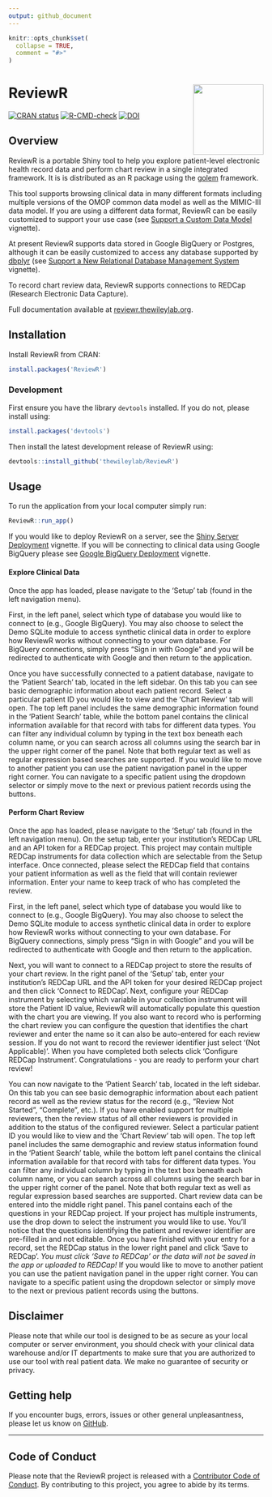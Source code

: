 ```yaml
---
output: github_document
---
```


<!-- README.md is generated from README.Rmd. Please edit that file -->

```r
knitr::opts_chunk$set(
  collapse = TRUE,
  comment = "#>"
)
```

# ReviewR <a href='https://reviewr.thewileylab.org'><img src='man/figures/logo.svg' align="right" height="139" /></a>

<!-- badges: start -->
[![CRAN status](https://www.r-pkg.org/badges/version/ReviewR)](https://CRAN.R-project.org/package=ReviewR)
[![R-CMD-check](https://github.com/thewileylab/ReviewR/actions/workflows/R-CMD-check.yaml/badge.svg)](https://github.com/thewileylab/ReviewR/actions/workflows/R-CMD-check.yaml)
[![DOI](https://zenodo.org/badge/DOI/10.5281/zenodo.1488534.svg)](https://doi.org/10.5281/zenodo.1488534)
<!-- badges: end -->

## Overview

ReviewR is a portable Shiny tool to help you explore patient-level electronic health record data and perform chart review in a single integrated framework. It is is distributed as an R package using the [golem](https://thinkr-open.github.io/golem/) framework.

This tool supports browsing clinical data in many different formats including multiple versions of the OMOP common data model as well as the MIMIC-III data model. If you are using a different data format, ReviewR can be easily customized to support your use case (see [Support a Custom Data Model](https://reviewr.thewileylab.org/articles/customize_support_new_data_model.html) vignette).

At present ReviewR supports data stored in Google BigQuery or Postgres, although it can be easily customized to access any database supported by [dbplyr](https://dbplyr.tidyverse.org/) (see [Support a New Relational Database Management System](https://reviewr.thewileylab.org/articles/customize_support_new_rdbms.html) vignette). 

To record chart review data, ReviewR supports connections to REDCap (Research Electronic Data Capture). 

Full documentation available at [reviewr.thewileylab.org](https://reviewr.thewileylab.org).

## Installation

Install ReviewR from CRAN:

```r
install.packages('ReviewR')
```

### Development

First ensure you have the library `devtools` installed. If you do not, please install using:

```r
install.packages('devtools')
```

Then install the latest development release of ReviewR using:
```r
devtools::install_github('thewileylab/ReviewR')
```


## Usage

To run the application from your local computer simply run:
```r
ReviewR::run_app()
```

If you would like to deploy ReviewR on a server, see the [Shiny Server Deployment](https://reviewr.thewileylab.org/articles/deploy_server.html) vignette. If you will be connecting to clinical data using Google BigQuery please see [Google BigQuery Deployment](https://reviewr.thewileylab.org/articles/deploy_bigquery.html) vignette.

#### Explore Clinical Data

Once the app has loaded, please navigate to the 'Setup' tab (found in the left navigation menu).

First, in the left panel, select which type of database you would like to connect to (e.g., Google BigQuery). You may also choose to select the Demo SQLite module to access synthetic clinical data in order to explore how ReviewR works without connecting to your own database. For BigQuery connections, simply press "Sign in with Google" and you will be redirected to authenticate with Google and then return to the application. 

Once you have successfully connected to a patient database, navigate to the 'Patient Search' tab, located in the left sidebar. On this tab you can see basic demographic information about each patient record. Select a particular patient ID you would like to view and the 'Chart Review' tab will open. The top left panel includes the same demographic information found in the 'Patient Search' table, while the bottom panel contains the clinical information available for that record with tabs for different data types. You can filter any individual column by typing in the text box beneath each column name, or you can search across all columns using the search bar in the upper right corner of the panel. Note that both regular text as well as regular expression based searches are supported. If you would like to move to another patient you can use the patient navigation panel in the upper right corner. You can navigate to a specific patient using the dropdown selector or simply move to the next or previous patient records using the buttons. 

#### Perform Chart Review

Once the app has loaded, please navigate to the 'Setup' tab (found in the left navigation menu). On the setup tab, enter your institution's REDCap URL and an API token for a REDCap project. This project may contain multiple REDCap instruments for data collection which are selectable from the Setup interface. Once connected, please select the REDCap field that contains your patient information as well as the field that will contain reviewer information. Enter your name to keep track of who has completed the review.

First, in the left panel, select which type of database you would like to connect to (e.g., Google BigQuery). You may also choose to select the Demo SQLite module to access synthetic clinical data in order to explore how ReviewR works without connecting to your own database. For BigQuery connections, simply press "Sign in with Google" and you will be redirected to authenticate with Google and then return to the application.

Next, you will want to connect to a REDCap project to store the results of your chart review. In the right panel of the 'Setup' tab, enter your institution's REDCap URL and the API token for your desired REDCap project and then click 'Connect to REDCap'. Next, configure your REDCap instrument by selecting which variable in your collection instrument will store the Patient ID value, ReviewR will automatically populate this question with the chart you are viewing. If you also want to record who is performing the chart review you can configure the question that identifies the chart reviewer and enter the name so it can also be auto-entered for each review session. If you do not want to record the reviewer identifier just select '(Not Applicable)'. When you have completed both selects click 'Configure REDCap Instrument'.  Congratulations - you are ready to perform your chart review!

You can now navigate to the 'Patient Search' tab, located in the left sidebar. On this tab you can see basic demographic information about each patient record as well as the review status for the record (e.g., "Review Not Started", "Complete", etc.). If you have enabled support for multiple reviewers, then the review status of all other reviewers is provided in addition to the status of the configured reviewer. Select a particular patient ID you would like to view and the 'Chart Review' tab will open. The top left panel includes the same demographic and review status information found in the 'Patient Search' table, while the bottom left panel contains the clinical information available for that record with tabs for different data types. You can filter any individual column by typing in the text box beneath each column name, or you can search across all columns using the search bar in the upper right corner of the panel. Note that both regular text as well as regular expression based searches are supported. Chart review data can be entered into the middle right panel. This panel contains each of the questions in your REDCap project. If your project has multiple instruments, use the drop down to select the instrument you would like to use. You'll notice that the questions identifying the patient and reviewer identifier are pre-filled in and not editable. Once you have finished with your entry for a record, set the REDCap status in the lower right panel and click 'Save to REDCap'. *You must click 'Save to REDCap' or the data will not be saved in the app or uploaded to REDCap!* If you would like to move to another patient you can use the patient navigation panel in the upper right corner. You can navigate to a specific patient using the dropdown selector or simply move to the next or previous patient records using the buttons. 

## Disclaimer
Please note that while our tool is designed to be as secure as your local computer or server environment, you should check with your clinical data warehouse and/or IT departments to make sure that you are authorized to use our tool with real patient data. We make no guarantee of security or privacy. 

## Getting help

If you encounter bugs, errors, issues or other general unpleasantness, please let us know on [GitHub](https://github.com/thewileylab/ReviewR/issues).

---
## Code of Conduct
  
  Please note that the ReviewR project is released with a [Contributor Code of Conduct](https://reviewr.thewileylab.org/CODE_OF_CONDUCT.html). By contributing to this project, you agree to abide by its terms.
